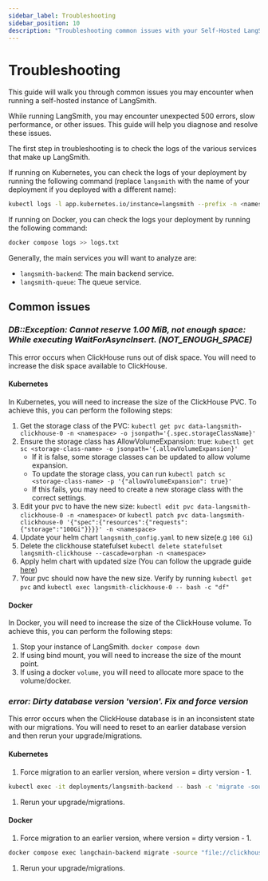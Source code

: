 ```yaml
---
sidebar_label: Troubleshooting
sidebar_position: 10
description: "Troubleshooting common issues with your Self-Hosted LangSmith instance."
---
```


# Troubleshooting

This guide will walk you through common issues you may encounter when running a self-hosted instance of LangSmith.

While running LangSmith, you may encounter unexpected 500 errors, slow performance, or other issues. This guide will help you diagnose and resolve these issues.

The first step in troubleshooting is to check the logs of the various services that make up LangSmith.

If running on Kubernetes, you can check the logs of your deployment by running the following command (replace `langsmith` with the name of your deployment if you deployed with a different name):

```bash
kubectl logs -l app.kubernetes.io/instance=langsmith --prefix -n <namespace> >> logs.txt
```

If running on Docker, you can check the logs your deployment by running the following command:

```bash
docker compose logs >> logs.txt
```

Generally, the main services you will want to analyze are:

- `langsmith-backend`: The main backend service.
- `langsmith-queue`: The queue service.

## Common issues

### _DB::Exception: Cannot reserve 1.00 MiB, not enough space: While executing WaitForAsyncInsert. (NOT_ENOUGH_SPACE)_

This error occurs when ClickHouse runs out of disk space. You will need to increase the disk space available to ClickHouse.

#### Kubernetes

In Kubernetes, you will need to increase the size of the ClickHouse PVC. To achieve this, you can perform the following steps:

1. Get the storage class of the PVC: `kubectl get pvc data-langsmith-clickhouse-0 -n <namespace> -o jsonpath='{.spec.storageClassName}'`
1. Ensure the storage class has AllowVolumeExpansion: true: `kubectl get sc <storage-class-name> -o jsonpath='{.allowVolumeExpansion}'`
   - If it is false, some storage classes can be updated to allow volume expansion.
   - To update the storage class, you can run `kubectl patch sc <storage-class-name> -p '{"allowVolumeExpansion": true}'`
   - If this fails, you may need to create a new storage class with the correct settings.
1. Edit your pvc to have the new size: `kubectl edit pvc data-langsmith-clickhouse-0 -n <namespace>` or `kubectl patch pvc data-langsmith-clickhouse-0 '{"spec":{"resources":{"requests":{"storage":"100Gi"}}}}' -n <namespace>`
1. Update your helm chart `langsmith_config.yaml` to new size(e.g `100 Gi`)
1. Delete the clickhouse statefulset `kubectl delete statefulset langsmith-clickhouse --cascade=orphan -n <namespace>`
1. Apply helm chart with updated size (You can follow the upgrade guide [here](./upgrades))
1. Your pvc should now have the new size. Verify by running `kubectl get pvc` and `kubectl exec langsmith-clickhouse-0 -- bash -c "df"`

#### Docker

In Docker, you will need to increase the size of the ClickHouse volume. To achieve this, you can perform the following steps:

1. Stop your instance of LangSmith. `docker compose down`
1. If using bind mount, you will need to increase the size of the mount point.
1. If using a docker `volume`, you will need to allocate more space to the volume/docker.

### _error: Dirty database version 'version'. Fix and force version_

This error occurs when the ClickHouse database is in an inconsistent state with our migrations. You will need to reset to an earlier database version and then rerun your upgrade/migrations.

#### Kubernetes

1. Force migration to an earlier version, where version = dirty version - 1.

```bash
kubectl exec -it deployments/langsmith-backend -- bash -c 'migrate -source "file://clickhouse/migrations" -database "clickhouse://$CLICKHOUSE_HOST:$CLICKHOUSE_NATIVE_PORT?username=$CLICKHOUSE_USER&password=$CLICKHOUSE_PASSWORD&database=$CLICKHOUSE_DB&x-multi-statement=true&x-migrations-table-engine=MergeTree&secure=$CLICKHOUSE_TLS" force <version>'
```

1. Rerun your upgrade/migrations.

#### Docker

1. Force migration to an earlier version, where version = dirty version - 1.

```bash
docker compose exec langchain-backend migrate -source "file://clickhouse/migrations" -database "clickhouse://$CLICKHOUSE_HOST:$CLICKHOUSE_NATIVE_PORT?username=$CLICKHOUSE_USER&password=$CLICKHOUSE_PASSWORD&database=$CLICKHOUSE_DB&x-multi-statement=true&x-migrations-table-engine=MergeTree&secure=$CLICKHOUSE_TLS" force <version>
```

1. Rerun your upgrade/migrations.
